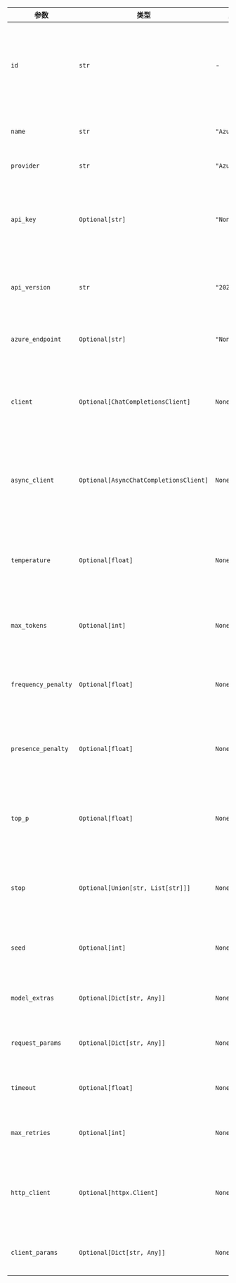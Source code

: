 | 参数                      | 类型                           | 默认值              | 描述                                                                         |
| ------------------------- | ----------------------------- | ------------------- | ---------------------------------------------------------------------------- |
| `id`                      | `str`                         | -                   | 用于生成响应的特定模型ID。该字段为必填项。                                   |
| `name`                    | `str`                         | `"AzureOpenAI"`     | 智能体的名称标识符。                                                         |
| `provider`                | `str`                         | `"Azure"`           | 模型提供商。                                                                 |
| `api_key`                 | `Optional[str]`               | `"None"`            | 用于验证Azure OpenAI服务请求的API密钥。                                      |
| `api_version`             | `str`                         | `"2024-10-21"`      | 使用的Azure OpenAI API版本。                                                 |
| `azure_endpoint`          | `Optional[str]`               | `"None"`            | Azure OpenAI服务的端点URL。                                                  |
| `client`                  | `Optional[ChatCompletionsClient]` | `None`              | 用于向Azure OpenAI服务发起请求的客户端。                                     |
| `async_client`            | `Optional[AsyncChatCompletionsClient]` | `None`              | 用于向Azure OpenAI服务发起异步请求的客户端。                                 |
| `temperature`             | `Optional[float]`             | `None`              | 控制模型输出的随机性。数值越高输出越随机。                                   |
| `max_tokens`             | `Optional[int]`               | `None`              | 响应中生成的最大token数量。                                                  |
| `frequency_penalty`      | `Optional[float]`             | `None`              | 通过基于词频惩罚token来减少重复。                                            |
| `presence_penalty`       | `Optional[float]`             | `None`              | 通过惩罚所有已出现token来减少重复。                                          |
| `top_p`                  | `Optional[float]`             | `None`              | 通过限制考虑token的累积概率来控制多样性。                                    |
| `stop`                   | `Optional[Union[str, List[str]]]` | `None`          | 模型将停止生成后续token的序列。                                              |
| `seed`                   | `Optional[int]`               | `None`              | 用于确定性输出的随机种子。                                                   |
| `model_extras`           | `Optional[Dict[str, Any]]`    | `None`              | 特定模型的其他参数。                                                         |
| `request_params`         | `Optional[Dict[str, Any]]`    | `None`              | 随请求传递的附加参数。                                                       |
| `timeout`                | `Optional[float]`             | `None`              | API请求的超时时间（秒）。                                                    |
| `max_retries`            | `Optional[int]`               | `None`              | 失败请求的最大重试次数。                                                     |
| `http_client`            | `Optional[httpx.Client]`      | `None`              | 用于发起请求的自定义HTTP客户端。                                             |
| `client_params`          | `Optional[Dict[str, Any]]`    | `None`              | 客户端配置的附加参数。                                                       |